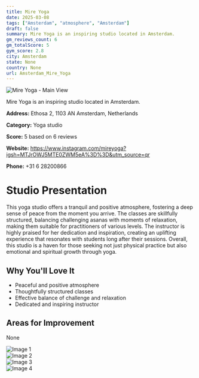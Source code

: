 ```yaml
---
title: Mire Yoga
date: 2025-03-08
tags: ["Amsterdam", "atmosphere", "Amsterdam"]  
draft: false
summary: Mire Yoga is an inspiring studio located in Amsterdam.
gm_reviews_count: 6
gm_totalScore: 5
gym_score: 2.8
city: Amsterdam
state: None
country: None
url: Amsterdam_Mire_Yoga
---
```


<div className="aspect-[16/9] relative my-8">
  <img 
    src="https://lh5.googleusercontent.com/p/AF1QipMaBBJ1xZ-qS7xfWfu0n0L9QeSmsEmV5KhNAEqo=w1920-h1080-k-no"
    alt="Mire Yoga - Main View"
    className="object-cover absolute inset-0 w-full h-full rounded-lg"
  />
</div>

Mire Yoga is an inspiring studio located in Amsterdam.

**Address:** Ethosa 2, 1103 AN Amsterdam, Netherlands

**Category:** Yoga studio

**Score:** 5 based on 6 reviews

**Website:** https://www.instagram.com/mireyoga?igsh=MTJrOWJ5MTE0ZWM5eA%3D%3D&utm_source=qr

**Phone:** +31 6 28200866

# Studio Presentation

This yoga studio offers a tranquil and positive atmosphere, fostering a deep sense of peace from the moment you arrive. The classes are skillfully structured, balancing challenging asanas with moments of relaxation, making them suitable for practitioners of various levels. The instructor is highly praised for her dedication and inspiration, creating an uplifting experience that resonates with students long after their sessions. Overall, this studio is a haven for those seeking not just physical practice but also emotional and spiritual growth through yoga.


## Why You'll Love It

- Peaceful and positive atmosphere
- Thoughtfully structured classes
- Effective balance of challenge and relaxation
- Dedicated and inspiring instructor

## Areas for Improvement

None

<div className="grid grid-cols-1 xl:grid-cols-2 gap-4 my-8">
<div className="aspect-[4/3] relative"><img src="https://lh3.googleusercontent.com/p/AF1QipOdZTZM0O8vDQPAeMPolSska6TSaV6rnuVR8Ks6=w1920-h1080-k-no" alt="Image 1" className="object-cover absolute inset-0 w-full h-full rounded-lg" /></div>
<div className="aspect-[4/3] relative"><img src="https://lh5.googleusercontent.com/p/AF1QipMbyI2bUoRhs-7isNCeLr9byzOivS6QOVsekRsQ=w1920-h1080-k-no" alt="Image 2" className="object-cover absolute inset-0 w-full h-full rounded-lg" /></div>
<div className="aspect-[4/3] relative"><img src="https://lh5.googleusercontent.com/p/AF1QipNr6ogQ5_dVjjngBSu2anyrv95BmHQ68M9H7u6V=w1920-h1080-k-no" alt="Image 3" className="object-cover absolute inset-0 w-full h-full rounded-lg" /></div>
<div className="aspect-[4/3] relative"><img src="https://lh5.googleusercontent.com/p/AF1QipNxozgj0nKXoQU23mvNFrq3WeZi5QMrlk5dvB-q=w1920-h1080-k-no" alt="Image 4" className="object-cover absolute inset-0 w-full h-full rounded-lg" /></div>
</div>